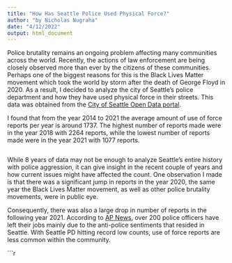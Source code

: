 ```yaml
---
title: "How Has Seattle Police Used Physical Force?"
author: "by Nicholas Nugraha"
date: "4/12/2022"
output: html_document
---
```

Police brutality remains an ongoing problem affecting many communities across the world. Recently, the actions of law enforcement are being closely observed more than ever by the citizens of these communities. Perhaps one of the biggest reasons for this is the Black Lives Matter movement which took the world by storm after the death of George Floyd in 2020. As a result, I decided to analyze the city of Seattle's police department and how they have used physical force in their streets. This data was obtained from the [City of Seattle Open Data portal](https://data.seattle.gov).

I found that from the year 2014 to 2021 the average amount of use of force reports per year is around 1737. The highest number of reports made were in the year 2018 with 2264 reports, while the lowest number of reports made were in the year 2021 with 1077 reports. 

```r
```

While 8 years of data may not be enough to analyze Seattle's entire history with police aggression, it can give insight in the recent couple of years and how current issues might have affected the count. One observation I made is that there was a significant jump in reports in the year 2020, the same year the Black Lives Matter movement, as well as other police brutality movements, were in public eye. 

Consequently, there was also a large drop in number of reports in the following year 2021. According to [AP News](https://apnews.com/article/seattle-police-government-and-politics-e0ce15086d8bf06502659386148d94fa), over 200 police officers have left their jobs mainly due to the anti-police sentiments that resided in Seattle. With Seattle PD hitting record low counts, use of force reports are less common within the community.



```r
